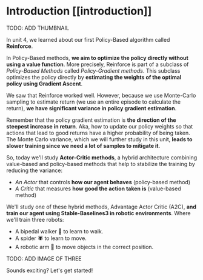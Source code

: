 # Introduction [[introduction]]

TODO: ADD THUMBNAIL

In unit 4, we learned about our first Policy-Based algorithm called **Reinforce**.

In Policy-Based methods, **we aim to optimize the policy directly without using a value function**. More precisely, Reinforce is part of a subclass of *Policy-Based Methods* called *Policy-Gradient methods*. This subclass optimizes the policy directly by **estimating the weights of the optimal policy using Gradient Ascent**.

We saw that Reinforce worked well. However, because we use Monte-Carlo sampling to estimate return (we use an entire episode to calculate the return), **we have significant variance in policy gradient estimation**.

Remember that the policy gradient estimation is **the direction of the steepest increase in return**. Aka, how to update our policy weights so that actions that lead to good returns have a higher probability of being taken. The Monte Carlo variance, which we will further study in this unit, **leads to slower training since we need a lot of samples to mitigate it**.

So, today we'll study **Actor-Critic methods**, a hybrid architecture combining value-based and policy-based methods that help to stabilize the training by reducing the variance:
- *An Actor* that controls **how our agent behaves** (policy-based method)
- *A Critic* that measures **how good the action taken is** (value-based method)


We'll study one of these hybrid methods, Advantage Actor Critic (A2C), **and train our agent using Stable-Baselines3 in robotic environments**. Where we'll train three robots:
- A bipedal walker 🚶 to learn to walk.
- A spider 🕷️ to learn to move.
- A robotic arm 🦾 to move objects in the correct position.

TODO: ADD IMAGE OF THREE

Sounds exciting? Let's get started!
